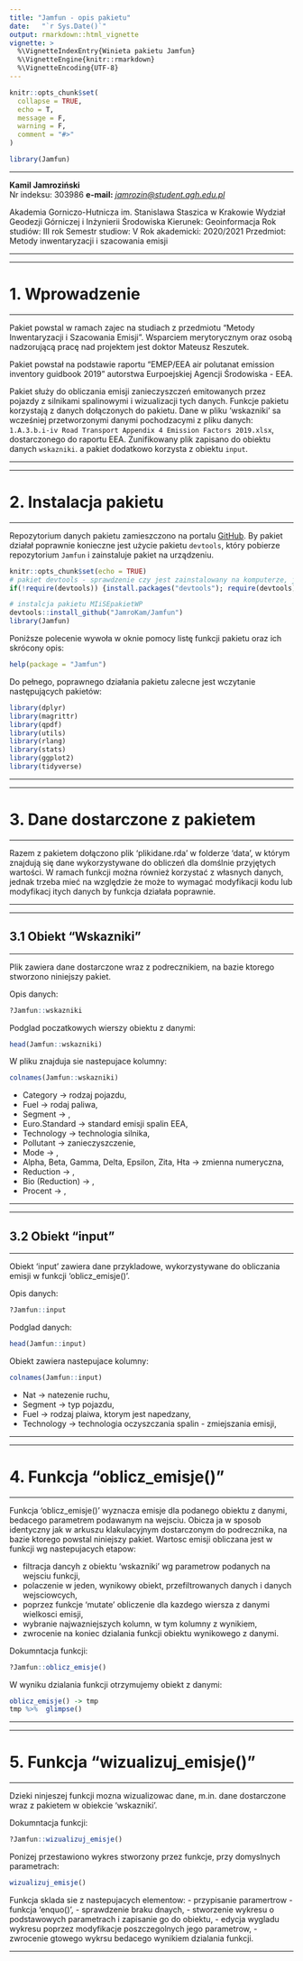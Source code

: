 ```yaml
---
title: "Jamfun - opis pakietu"
date:   "`r Sys.Date()`"
output: rmarkdown::html_vignette
vignette: >
  %\VignetteIndexEntry{Winieta pakietu Jamfun}
  %\VignetteEngine{knitr::rmarkdown}
  %\VignetteEncoding{UTF-8}
---
```


```r
knitr::opts_chunk$set(
  collapse = TRUE,
  echo = T, 
  message = F, 
  warning = F,
  comment = "#>"
)
```

```r
library(Jamfun)
```

***

**Kamil Jamroziński**  
Nr indeksu: 303986
**e-mail:** *[jamrozin@student.agh.edu.pl](jamrozin@student.agh.edu.pl)*

Akademia Gorniczo-Hutnicza im. Stanislawa Staszica w Krakowie
Wydział Geodezji Górniczej i Inżynierii Środowiska
Kierunek: Geoinformacja 
Rok studiów: III rok
Semestr studiow: V
Rok akademicki: 2020/2021
Przedmiot: Metody inwentaryzacji i szacowania emisji

***

***
# 1. Wprowadzenie
***

Pakiet powstal w ramach zajec na studiach z przedmiotu "Metody Inwentaryzacji i Szacowania Emisji". Wsparciem merytorycznym oraz osobą nadzorującą pracę nad projektem jest doktor Mateusz Reszutek.

Pakiet powstał na podstawie raportu "EMEP/EEA air polutanat emission inventory guidbook 2019" autorstwa Eurpoejskiej Agencji Środowiska - EEA.

Pakiet służy do obliczania emisji zanieczyszczeń emitowanych przez pojazdy z silnikami spalinowymi i wizualizacji tych danych. 
Funkcje pakietu korzystają z danych dołączonych do pakietu.
Dane w pliku 'wskazniki' sa wcześniej przetworzonymi danymi pochodzacymi z pliku danych:  `1.A.3.b.i-iv Road Transport Appendix 4 Emission Factors 2019.xlsx`, dostarczonego do raportu EEA. Zunifikowany plik zapisano do obiektu danych `wskazniki`. a pakiet dodatkowo korzysta z obiektu `input`.

***

***
# 2. Instalacja pakietu
***

Repozytorium danych pakietu zamieszczono na portalu [GitHub](https://github.com/JamroKam). By pakiet działał poprawnie konieczne jest użycie pakietu `devtools`, który pobierze repozytorium `Jamfun` i zainstaluje pakiet na urządzeniu.

```r

knitr::opts_chunk$set(echo = TRUE)
# pakiet devtools - sprawdzenie czy jest zainstalowany na komputerze, jeśli nie to jest instalowany i wczytany
if(!require(devtools)) {install.packages("devtools"); require(devtools)}

# instalcja pakietu MIiSEpakietWP
devtools::install_github("JamroKam/Jamfun")
library(Jamfun)

```

Poniższe polecenie wywoła w oknie pomocy listę funkcji pakietu oraz ich skrócony opis:

```r

help(package = "Jamfun")

```

Do pełnego, poprawnego działania pakietu zalecne jest wczytanie następujących pakietów:

```r

library(dplyr)
library(magrittr)
library(qpdf)
library(utils)
library(rlang)
library(stats)
library(ggplot2)
library(tidyverse)

```

***

***
# 3. Dane dostarczone z pakietem
***

Razem z pakietem dołączono plik 'plikidane.rda' w folderze 'data', w którym znajdują się dane wykorzystywane do obliczeń dla domślnie przyjętych wartości. W ramach funkcji można również korzystać z własnych danych, jednak trzeba mieć na względzie że może to wymagać modyfikacji kodu lub modyfikacj itych danych by funkcja działała poprawnie.

***

***
## 3.1 Obiekt "Wskazniki"
***

Plik zawiera dane dostarczone wraz z podrecznikiem, na bazie ktorego stworzono niniejszy pakiet.

Opis danych:

```r

?Jamfun::wskazniki

```

Podglad poczatkowych wierszy obiektu z danymi:

```r

head(Jamfun::wskazniki)

```

W pliku znajduja sie nastepujace kolumny:

```r

colnames(Jamfun::wskazniki)

```

- Category -> rodzaj pojazdu,
- Fuel -> rodaj paliwa,
- Segment -> ,
- Euro.Standard -> standard emisji spalin EEA,
- Technology -> technologia silnika,
- Pollutant -> zanieczyszczenie,
- Mode -> ,
- Alpha, Beta, Gamma, Delta, Epsilon, Zita, Hta -> zmienna numeryczna,
- Reduction -> ,
- Bio (Reduction) -> ,
- Procent -> ,

***

***
## 3.2 Obiekt "input"
***

Obiekt 'input' zawiera dane przykladowe, wykorzystywane do obliczania emisji w funkcji 'oblicz_emisje()'. 

Opis danych:

```r

?Jamfun::input

```

Podglad danych:

```r

head(Jamfun::input)

```

Obiekt zawiera nastepujace kolumny:

```r

colnames(Jamfun::input)

```

- Nat -> natezenie ruchu,
- Segment -> typ pojazdu,
- Fuel -> rodzaj plaiwa, ktorym jest napedzany,
- Technology -> technologia oczyszczania spalin - zmiejszania emisji,

***

***
# 4. Funkcja "oblicz_emisje()"
***

Funkcja 'oblicz_emisje()' wyznacza emisje dla podanego obiektu z danymi, bedacego parametrem podawanym na wejsciu. Obicza ja w sposob identyczny jak w arkuszu klakulacyjnym dostarczonym do podrecznika, na bazie ktorego powstal niniejszy pakiet.
Wartosc emisji obliczana jest w funkcji wg nastepujacych etapow:

- filtracja dancyh z obiektu 'wskazniki' wg parametrow podanych na wejsciu funkcji,
- polaczenie w jeden, wynikowy obiekt, przefiltrowanych danych i danych wejsciowcych,
- poprzez funkcje 'mutate' obliczenie dla kazdego wiersza z danymi wielkosci emisji,
- wybranie najwazniejszych kolumn, w tym kolumny z wynikiem,
- zwrocenie na koniec dzialania funkcji obiektu wynikowego z danymi.

Dokumntacja funkcji:

```r

?Jamfun::oblicz_emisje()

```

W wyniku dzialania funkcji otrzymujemy obiekt z danymi:

```r

oblicz_emisje() -> tmp
tmp %>%  glimpse()

```

***

***
# 5. Funkcja "wizualizuj_emisje()"
***

Dzieki ninjeszej funkcji mozna wizualizowac dane, m.in. dane dostarczone wraz z pakietem w obiekcie 'wskazniki'. 

Dokumntacja funkcji:

```r

?Jamfun::wizualizuj_emisje()

```

Ponizej przestawiono wykres stworzony przez funkcje, przy domyslnych parametrach:

```r

wizualizuj_emisje()

```

Funkcja sklada sie z nastepujacych elementow:
- przypisanie paramertrow - funkcja 'enquo()',
- sprawdzenie braku dnaych,
- stworzenie wykresu o podstawowych parametrach i zapisanie go do obiektu,
- edycja wygladu wykresu poprzez modyfikacje poszczegolnych jego parametrow,
- zwrocenie gtowego wykrsu bedacego wynikiem dzialania funkcji.

***
